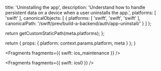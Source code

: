 
  title: 'Uninstalling the app',
  description: 'Understand how to handle persistent data on a device when a user uninstalls the app.',
  platforms: [
    'swift'
  ],
  canonicalObjects: [
    {
      platforms: [
        'swift',
        'swift',
        'swift'
      ],
      canonicalPath: '/swift/prev/build-a-backend/auth/app-uninstall/'
    }
  ]
};

  return getCustomStaticPath(meta.platforms);
};

  return {
    props: {
      platform: context.params.platform,
      meta
    }
  };
}


<Fragments fragments={{ swift: ios_maintenance }} />


<Fragments fragments={{ swift: ios0 }} />
